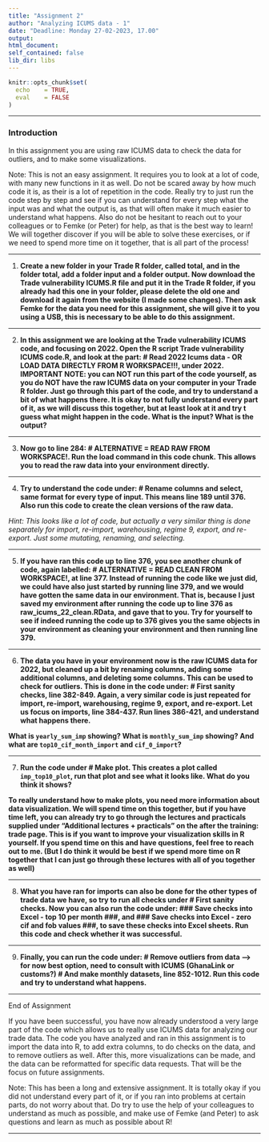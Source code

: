 ```yaml
---
title: "Assignment 2"
author: "Analyzing ICUMS data - 1"
date: "Deadline: Monday 27-02-2023, 17.00"
output: 
html_document:
self_contained: false
lib_dir: libs
---
```


```r
knitr::opts_chunk$set(
  echo    = TRUE,
  eval    = FALSE
)

```

---

### Introduction
In this assignment you are using raw ICUMS data to check the data for outliers, and to make some visualizations.

Note: This is not an easy assignment. It requires you to look at a lot of code, with many new functions in it as well. Do not be scared away by how much code it is, as their is a lot of repetition in the code. Really try to just run the code step by step and see if you can understand for every step what the input was and what the output is, as that will often make it much easier to understand what happens. Also do not be hesitant to reach out to your colleagues or to Femke (or Peter) for help, as that is the best way to learn! We will together discover if you will be able to solve these exercises, or if we need to spend more time on it together, that is all part of the process!


---

1. **Create a new folder in your Trade R folder, called total, and in the folder total, add a folder input and a folder output. Now download the Trade vulnerability ICUMS.R file and put it in the Trade R folder, if you already had this one in your folder, please delete the old one and download it again from the website (I made some changes). Then ask Femke for the data you need for this assignment, she will give it to you using a USB, this is necessary to be able to do this assignment.**

---

2. **In this assignment we are looking at the Trade vulnerability ICUMS code, and focusing on 2022. Open the R script Trade vulnerability ICUMS code.R, and look at the part: # Read 2022 Icums data - OR LOAD DATA DIRECTLY FROM R WORKSPACE!!!, under 2022. IMPORTANT NOTE: you can NOT run this part of the code yourself, as you do NOT have the raw ICUMS data on your computer in your Trade R folder. Just go through this part of the code, and try to understand a bit of what happens there. It is okay to not fully understand every part of it, as we will discuss this together, but at least look at it and try t guess what might happen in the code. What is the input? What is the output?**

---

3. **Now go to line 284: # ALTERNATIVE = READ RAW FROM WORKSPACE!. Run the load command in this code chunk. This allows you to read the raw data into your environment directly.**

---

4. **Try to understand the code under: # Rename columns and select, same format for every type of input. This means line 189 until 376. Also run this code to create the clean versions of the raw data.**

*Hint: This looks like a lot of code, but actually a very similar thing is done separately for import, re-import, warehousing, regime 9, export, and re-export. Just some mutating, renaming, and selecting.*

---

5. **If you have ran this code up to line 376, you see another chunk of code, again labelled: # ALTERNATIVE = READ CLEAN FROM WORKSPACE!, at line 377. Instead of running the code like we just did, we could have also just started by running line 379, and we would have gotten the same data in our environment. That is, because I just saved my environment after running the code up to line 376 as raw_icums_22_clean.RData, and gave that to you. Try for yourself to see if indeed running the code up to 376 gives you the same objects in your environment as cleaning your environment and then running line 379.**

---

6. **The data you have in your environment now is the raw ICUMS data for 2022, but cleaned up a bit by renaming columns, adding some additional columns, and deleting some columns. This can be used to check for outliers. This is done in the code under: # First sanity checks, line 382-849. Again, a very similar code is just repeated for import, re-import, warehousing, regime 9, export, and re-export. Let us focus on imports, line 384-437. Run lines 386-421, and understand what happens there.**

**What is `yearly_sum_imp` showing? What is `monthly_sum_imp` showing? And what are `top10_cif_month_import` and `cif_0_import`?**

---

7. **Run the code under # Make plot. This creates a plot called `imp_top10_plot`, run that plot and see what it looks like. What do you think it shows?**

**To really understand how to make plots, you need more information about data visualization. We will spend time on this together, but if you have time left, you can already try to go through the lectures and practicals supplied under "Additional lectures + practicals" on the after the training: trade page. This is if you want to improve your visualization skills in R yourself. If you spend time on this and have questions, feel free to reach out to me. (But I do think it would be best if we spend more time on R together that I can just go through these lectures with all of you together as well)**

---

8. **What you have ran for imports can also be done for the other types of trade data we have, so try to run all checks under # First sanity checks. Now you can also run the code under:   ### Save checks into Excel - top 10 per month ###, and   ### Save checks into Excel - zero cif and fob values ###, to save these checks into Excel sheets. Run this code and check whether it was successful.**

---

9. **Finally, you can run the code under: # Remove outliers from data --> for now best option, need to consult with ICUMS (GhanaLink or customs?) # And make monthly datasets, line 852-1012. Run this code and try to understand what happens.**

---

End of Assignment

If you have been successful, you have now already understood a very large part of the code which allows us to really use ICUMS data for analyzing our trade data. The code you have analyzed and ran in this assignment is to import the data into R, to add extra columns, to do checks on the data, and to remove outliers as well. After this, more visualizations can be made, and the data can be reformatted for specific data requests. That will be the focus on future assignments.

Note: This has been a long and extensive assignment. It is totally okay if you did not understand every part of it, or if you ran into problems at certain parts, do not worry about that. Do try to use the help of your colleagues to understand as much as possible, and make use of Femke (and Peter) to ask questions and learn as much as possible about R! 

---
